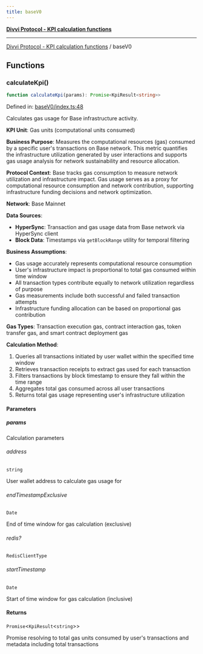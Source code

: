 ```yaml
---
title: baseV0
---
```

[**Divvi Protocol - KPI calculation functions**](./README)

---

[Divvi Protocol - KPI calculation functions](./README) / baseV0
## Functions

### calculateKpi()

```ts
function calculateKpi(params): Promise<KpiResult<string>>
```

Defined in: [baseV0/index.ts:48](https://github.com/divvi-xyz/divvi-protocol/blob/main/scripts/calculateKpi/protocols/baseV0/index.ts#L48)

Calculates gas usage for Base infrastructure activity.

**KPI Unit**: Gas units (computational units consumed)

**Business Purpose**: Measures the computational resources (gas) consumed by a specific user's
transactions on Base network. This metric quantifies the infrastructure utilization generated by user
interactions and supports gas usage analysis for network sustainability and resource allocation.

**Protocol Context**: Base tracks gas consumption to measure network utilization
and infrastructure impact. Gas usage serves as a proxy for computational resource consumption and
network contribution, supporting infrastructure funding decisions and network optimization.

**Network**: Base Mainnet

**Data Sources**:

- **HyperSync**: Transaction and gas usage data from Base network via HyperSync client
- **Block Data**: Timestamps via `getBlockRange` utility for temporal filtering

**Business Assumptions**:

- Gas usage accurately represents computational resource consumption
- User's infrastructure impact is proportional to total gas consumed within time window
- All transaction types contribute equally to network utilization regardless of purpose
- Gas measurements include both successful and failed transaction attempts
- Infrastructure funding allocation can be based on proportional gas contribution

**Gas Types**: Transaction execution gas, contract interaction gas, token transfer gas, and smart contract deployment gas

**Calculation Method**:

1. Queries all transactions initiated by user wallet within the specified time window
2. Retrieves transaction receipts to extract gas used for each transaction
3. Filters transactions by block timestamp to ensure they fall within the time range
4. Aggregates total gas consumed across all user transactions
5. Returns total gas usage representing user's infrastructure utilization

#### Parameters

##### params

Calculation parameters

###### address

`string`

User wallet address to calculate gas usage for

###### endTimestampExclusive

`Date`

End of time window for gas calculation (exclusive)

###### redis?

`RedisClientType`

###### startTimestamp

`Date`

Start of time window for gas calculation (inclusive)

#### Returns

`Promise`\<`KpiResult`\<`string`\>\>

Promise resolving to total gas units consumed by user's transactions and metadata including total transactions



<EditPage editUrl="https://github.com/divvi-xyz/divvi-protocol/edit/main/docs/calculate-kpi/baseV0.md" lastModified="2025-08-06T15:51:38.000Z" />